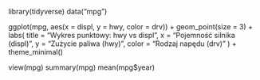 library(tidyverse)
data("mpg")

ggplot(mpg, aes(x = displ, y = hwy, color = drv)) +
  geom_point(size = 3) + 
  labs(
    title = "Wykres punktowy: hwy vs displ",
    x = "Pojemność silnika (displ)",
    y = "Zużycie paliwa (hwy)",
    color = "Rodzaj napędu (drv)"
  ) +
  theme_minimal()

view(mpg)
summary(mpg)
mean(mpg$year)

